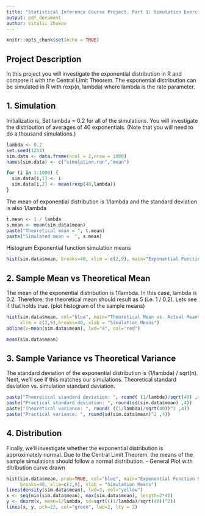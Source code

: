 ```yaml
---
title: "Statistical Inference Course Project. Part 1: Simulation Exercise"
output: pdf_document
author: Vitalii Zhukov
---
```


```r
knitr::opts_chunk$set(echo = TRUE)
```

## Project Description
In this project you will investigate the exponential distribution in R and compare it with the Central Limit Theorem. The exponential distribution can be simulated in R with rexp(n, lambda) where lambda is the rate parameter. 

## 1. Simulation
Initializations, Set lambda = 0.2 for all of the simulations.
You will investigate the distribution of averages of 40 exponentials. (Note that you will need to do a thousand simulations.)
```r
lambda <- 0.2
set.seed(1234)
sim.data <- data.frame(ncol = 2,nrow = 1000)
names(sim.data) <- c("simulation.run","mean")

for (i in 1:1000) {
  sim.data[i,1] <- i
  sim.data[i,2] <- mean(rexp(40,lambda))
}
```

The mean of exponential distribution is 1/lambda and the standard deviation is also 1/lambda
```r
t.mean <- 1 / lambda
s.mean <- mean(sim.data$mean)
paste("Theoretical mean = ", t.mean)
paste("Simulated mean =  ", s.mean)

```
Histogram Exponential function simulation means
```r
hist(sim.data$mean, breaks=40, xlim = c(2,9), main="Exponential Function Simulation Means", col = "blue")
```

## 2. Sample Mean vs Theoretical Mean
The mean of the exponential distribution is 1/lambda. In this case, lambda is 0.2. Therefore, the theoretical mean should result as 5 (i.e. 1 / 0.2). Lets see if that holds true. (plot histogram of the sample means)
```r
hist(sim.data$mean, col="blue", main="Theoretical Mean vs. Actual Mean", 
     xlim = c(2,9),breaks=40, xlab = "Simulation Means")
abline(v=mean(sim.data$mean), lwd="4", col="red") 
```


```r
mean(sim.data$mean)

```

## 3. Sample Variance vs Theoretical Variance
The standard deviation of the exponential distribution is (1/lambda) / sqrt(n). Next, we’ll see if this matches our simulations. Theoretical standard deviation vs. simulation standard deviation.
```r
paste("Theoretical standard deviation: ", round( (1/lambda)/sqrt(40) ,4))
paste("Practical standard deviation: ", round(sd(sim.data$mean) ,4)) 
paste("Theoretical variance: ", round( ((1/lambda)/sqrt(40))^2 ,4))
paste("Practical variance: ", round(sd(sim.data$mean)^2 ,4)) 

```

## 4. Distribution
Finally, we’ll investigate whether the exponential distribution is approximately normal. Due to the Central Limit Theorem, the means of the sample simulations should follow a normal distribution. - General Plot with ditribution curve drawn
```r
hist(sim.data$mean, prob=TRUE, col="blue", main="Exponential Function Simulation Means",
     breaks=40, xlim=c(2,9), xlab = "Simulation Means")
lines(density(sim.data$mean), lwd=3, col="yellow")
x <- seq(min(sim.data$mean), max(sim.data$mean), length=2*40)
y <- dnorm(x, mean=1/lambda, sd=sqrt(((1/lambda)/sqrt(40))^2))
lines(x, y, pch=22, col="green", lwd=2, lty = 2)
```